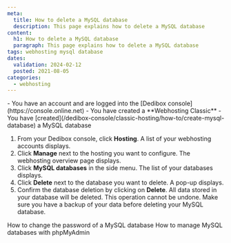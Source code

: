```yaml
---
meta:
  title: How to delete a MySQL database
  description: This page explains how to delete a MySQL database
content:
  h1: How to delete a MySQL database
  paragraph: This page explains how to delete a MySQL database
tags: webhosting mysql database 
dates:
  validation: 2024-02-12
  posted: 2021-08-05
categories:
  - webhosting
---
```


<Macro id="webhosting-online" />

<Message type="requirement">
  - You have an account and are logged into the [Dedibox console](https://console.online.net)
  - You have created a **Webhosting Classic**
  - You have [created](/dedibox-console/classic-hosting/how-to/create-mysql-database) a MySQL database
</Message>

1. From your Dedibox console, click **Hosting**. A list of your webhosting accounts displays.
2. Click **Manage** next to the hosting you want to configure. The webhosting overview page displays.
3. Click **MySQL databases** in the side menu. The list of your databases displays.
4. Click **Delete** next to the database you want to delete. A pop-up displays.
5. Confirm the database deletion by clicking on **Delete**. 
    <Message type="important">
      All data stored in your database will be deleted. This operation cannot be undone. Make sure you have a backup of your data before deleting your MySQL database.
    </Message>


<Navigation title="See also">
  <PreviousButton to="/dedibox-console/classic-hosting/how-to/change-password-mysql-database/">How to change the password of a MySQL database</PreviousButton>
  <NextButton to="/dedibox-console/classic-hosting/how-to/manage-mysql-database-phpmyadmin/">How to manage MySQL databases with phpMyAdmin</NextButton>
</Navigation> 